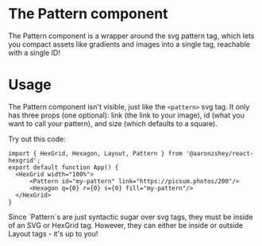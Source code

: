 
<Meta title="Getting Started/Using Pattern" />

# The Pattern component
The Pattern component is a wrapper around the svg pattern tag,
which lets you compact assets like gradients and images into 
a single tag, reachable with a single ID!

# Usage

The Pattern component isn't visible, just like the `<pattern>` svg tag.  It only has three props 
(one optional): link (the link to your image), id (what you want to call your pattern), and size 
(which defaults to a square).

Try out this code:

```tsx
import { HexGrid, Hexagon, Layout, Pattern } from '@aaronzshey/react-hexgrid';
export default function App() {
  <HexGrid width="100%">
      <Pattern id="my-pattern" link="https://picsum.photos/200"/>
      <Hexagon q={0} r={0} s={0} fill="my-pattern"/>
  </HexGrid>
}
```

<Story of={PatternStory.Default} />
Since `Pattern`s are just syntactic sugar over svg tags, they must be inside of an SVG or HexGrid tag.
However, they can either be inside or outside Layout tags - it's up to you!